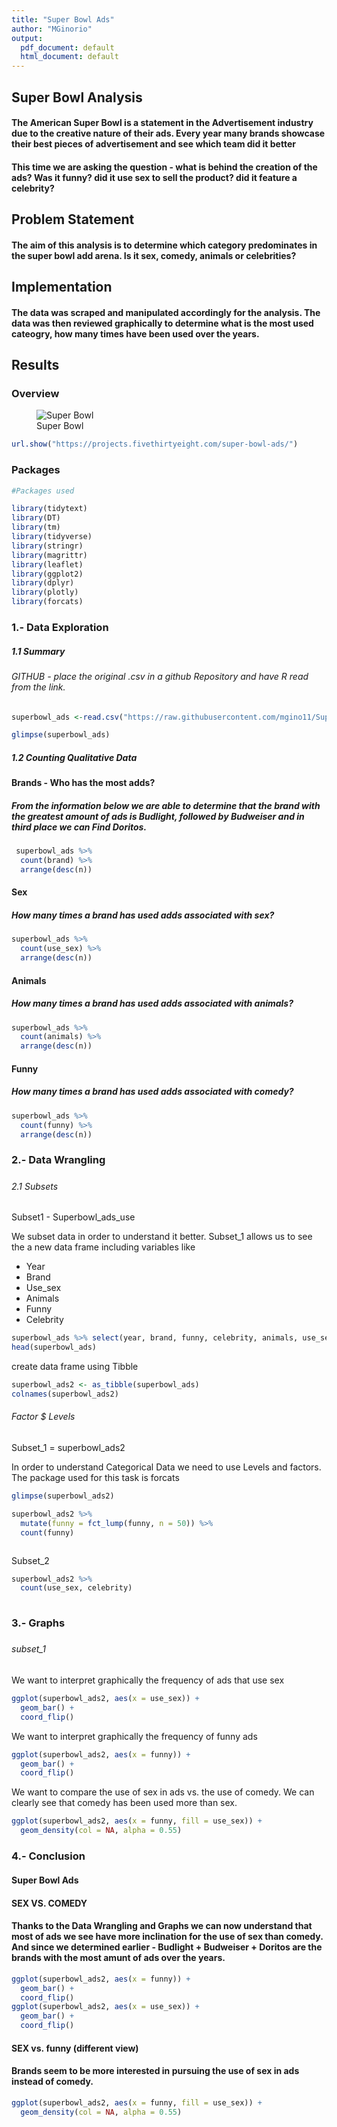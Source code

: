 ---
title: "Super Bowl Ads"
author: "MGinorio"
output:
  pdf_document: default
  html_document: default
---

## Super Bowl Analysis 


#### The American Super Bowl is a statement in the Advertisement industry due to the creative nature of their ads. Every year many brands showcase their best pieces of advertisement and see which team did it better

#### This time we are asking the question - what is behind the creation of the ads? Was it funny? did it use sex to sell the product? did it feature a celebrity?

## Problem Statement

#### The aim of this analysis is to determine which category predominates in the super bowl add arena. Is it sex, comedy, animals or celebrities?

## Implementation

#### The data was scraped and manipulated accordingly for the analysis. The data was then reviewed graphically to determine what is the most used cateogry, how many times have been used over the years.

## Results {.tabset .tabset-pills}

### Overview

![Super Bowl](https://raw.githubusercontent.com/mgino11/Super_Bowl_Ads_Analisys/main/doritossupebowl.0.jpg)

```{r}
url.show("https://projects.fivethirtyeight.com/super-bowl-ads/")
```


### Packages

```{r}

#Packages used

library(tidytext)
library(DT)
library(tm)
library(tidyverse)
library(stringr)
library(magrittr)
library(leaflet)
library(ggplot2)
library(dplyr)
library(plotly)
library(forcats)

```

### 1.- Data Exploration 
#### {.tabset}
##### 1.1 Summary
###### GITHUB - place the original .csv in a github Repository and have R read from the link.

```{r}

superbowl_ads <-read.csv("https://raw.githubusercontent.com/mgino11/Super_Bowl_Ads_Analisys/main/HW_1_superbowl-ads.csv")

glimpse(superbowl_ads)


```

##### 1.2 Counting Qualitative Data
#### Brands - Who has the most adds?

##### From the information below we are able to determine that the brand with the greatest amount of ads is Budlight, followed by Budweiser and in third place we can Find Doritos.

```{r}
 superbowl_ads %>%
  count(brand) %>%
  arrange(desc(n))
```
#### Sex
##### How many times a brand has used adds associated with sex?

```{r}
superbowl_ads %>%
  count(use_sex) %>%
  arrange(desc(n))
```
#### Animals
##### How many times a brand has used adds associated with animals?
```{r}
superbowl_ads %>%
  count(animals) %>%
  arrange(desc(n))
```
#### Funny
##### How many times a brand has used adds associated with comedy?
```{r}
superbowl_ads %>%
  count(funny) %>%
  arrange(desc(n))
```
#### {-}
### 2.- Data Wrangling
##### {.tabset}
###### 2.1 Subsets
####### Subset1 - Superbowl_ads_use
####### We subset data in order to understand it better. Subset_1 allows us to see the a new data frame including variables like 
* Year
* Brand
* Use_sex
* Animals
* Funny
* Celebrity

```{r}
superbowl_ads %>% select(year, brand, funny, celebrity, animals, use_sex)
head(superbowl_ads)


```


####### create data frame using Tibble
```{r}
superbowl_ads2 <- as_tibble(superbowl_ads)
colnames(superbowl_ads2)

```

###### Factor $ Levels
####### Subset_1 = superbowl_ads2
####### In order to understand Categorical Data we need to use Levels and factors. The package used for this task is forcats
```{r}
glimpse(superbowl_ads2)

superbowl_ads2 %>%
  mutate(funny = fct_lump(funny, n = 50)) %>%
  count(funny)

```
```{r}

```

####### Subset_2
```{r}
superbowl_ads2 %>%
  count(use_sex, celebrity)
  

```


### 3.- Graphs
##### {.tabset}
###### subset_1
####### We want to interpret graphically the frequency of ads that use sex
```{r}
ggplot(superbowl_ads2, aes(x = use_sex)) + 
  geom_bar() +
  coord_flip()
```

####### We want to interpret graphically the frequency of funny ads

```{r}
ggplot(superbowl_ads2, aes(x = funny)) + 
  geom_bar() +
  coord_flip()
```

####### We want to compare the use of sex in ads vs. the use of comedy. We can clearly see that comedy has been used more than sex.


```{r}
ggplot(superbowl_ads2, aes(x = funny, fill = use_sex)) + 
  geom_density(col = NA, alpha = 0.55)

```

##### {-}

### 4.- Conclusion
#### Super Bowl Ads
#### SEX VS. COMEDY
#### Thanks to the Data Wrangling and Graphs we can now understand that most of ads we see have more inclination for the use of sex than comedy. And since we determined earlier - Budlight + Budweiser + Doritos are the brands with the most amunt of ads over the years.

```{r}
ggplot(superbowl_ads2, aes(x = funny)) + 
  geom_bar() +
  coord_flip()
ggplot(superbowl_ads2, aes(x = use_sex)) + 
  geom_bar() +
  coord_flip()
```


#### SEX vs. funny (different view)
#### Brands seem to be more interested in pursuing the use of sex in ads instead of comedy.

```{r}
ggplot(superbowl_ads2, aes(x = funny, fill = use_sex)) + 
  geom_density(col = NA, alpha = 0.55)
```



